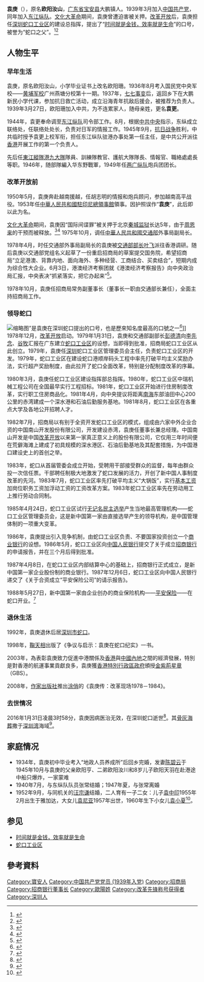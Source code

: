 {{Infobox_officeholder
| name = 袁庚 <br> 欧阳汝山
| image name =
| width = 
| now = 
| period = 
| Sex = 男
| party = [[中国共产党|中国共产党]]
| Native place = 
| date of birth = {{birth date|1917|4|23}}
| place of birth ={{flag|ROC|1912}}[[广东省|广东省]][[宝安县|宝安县]]大鹏镇
| date of death ={{death date and age|2016|1|31|1917|4|23}}
| place of death ={{PRC}}[[深圳|深圳]]
| spouse =陈碧云<br>张常<br>汪宗谦
| children =
| educate =
| past =
*[[东江纵队|东江纵队]]联络处处长
*东江纵队港九大队上校
*[[第三野战军|第三野战军]]二纵队四师参谋处副处长
*两广纵队炮兵团团战
*[[中共驻香港办事处|中共驻香港办事处]]主任
*[[胡志明|胡志明]]顾问
*[[香港招商局|香港招商局]]常务副董事长
*[[蛇口工业区|蛇口工业区]]党委书记
}}
'''袁庚'''{{GBSHK}}（{{bd|1917年|4月|2016年|1月31日}}），原名'''欧阳汝山'''，[[广东省|广东省]][[宝安县|宝安县]]大鹏镇人。1939年3月加入[[中国共产党|中国共产党]]，同年加入[[东江纵队|东江纵队]]。[[文化大革命|文化大革命]]期间，袁庚曾遭迫害被关押。[[改革开放|改革开放]]后，袁庚担任[[深圳市|深圳]][[蛇口工业区|蛇口工业区]]的建设总指挥，提出了“[[时间就是金钱，效率就是生命|时间就是金钱，效率就是生命]]”的口号，被誉为“蛇口之父”。<ref name=":4">{{Cite web|title=蛇口春雷：“时间就是金钱，效率就是生命”|url=http://ce.cn/xwzx/gnsz/gdxw/201801/24/t20180124_27876897.shtml|accessdate=|author=|date=2018-01-24|format=|publisher=中国经济网|language=}}{{Dead link|date=2020年7月 |bot=InternetArchiveBot |fix-attempted=yes }}</ref><ref>{{Cite web|title=“蛇口之父”袁庚的传奇一生|url=http://finance.cnr.cn/jjgd/20160201/t20160201_521293265.shtml|accessdate=2020-06-17|author=|date=|format=|work=|publisher=央广网|language=|archive-date=2020-06-17|archive-url=https://web.archive.org/web/20200617070313/http://finance.cnr.cn/jjgd/20160201/t20160201_521293265.shtml|dead-url=no}}</ref>

== 人物生平 ==

=== 早年生活 ===
袁庚，原名欧阳汝山，小学毕业证书上改名欧阳珊。1936年8月考入国民党中央军校——[[黄埔军校|黄埔军校]]广州燕塘分校第十一期。1937年，[[七七事变|七七事变]]后，返回乡下在大鹏新民小学代课，参加抗日救亡活动，成立沿海青年抗敌后援会，被推荐为负责人。1939年3月27日，欧阳珊加入中共，为不连累家人，随母亲姓，更名'''袁更'''。

1944年，袁更奉命调至[[东江纵队|东江纵队]]司令部工作。8月，根据[[中共中央|中共中央]]指示，东纵成立联络处，任联络处处长，负责对日军的情报工作。1945年9月，[[抗日战争|抗日战争]]胜利，中共临时授予袁更上校军衔，担任东江纵队驻港办事处第一任主任，是中共公开派往[[香港|香港]]开展工作的第一个负责人。

先后任[[東江縱隊港九大隊|東江縱隊港九大隊]]隊員、訓練隊教官、護航大隊隊長、情報官、職絡處處長等职。1946年，随部隊編入华东野戰軍，1949年任[[两广纵队|两广纵队]]炮兵团团长。

=== 改革开放前 ===
1950年5月，袁庚奔赴越南援越，任胡志明的情报和炮兵顾问，参加越南高平战役。1953年任[[中華人民共和國駐外機構列表|中華人民共和國駐印尼總領事館]]領事。因护照误作“'''袁庚'''”，此后即以此为名。

[[文化大革命|文化大革命]]期间，袁庚因“国际间谍罪”被关押于北京[[秦城监狱|秦城监狱]]长达5年，由于[[周恩来|周恩来]]的干预而被释放。<ref>{{Cite news|title=“改革开放探索者”袁庚逝世 享年99岁|url=https://www.bbc.com/zhongwen/simp/china/2016/01/160131_china_yuan_geng_dies|newspaper=BBC News 中文|accessdate=2020-06-17|language=zh-CN|archive-date=2020-07-02|archive-url=https://web.archive.org/web/20200702083431/https://www.bbc.com/zhongwen/simp/china/2016/01/160131_china_yuan_geng_dies|dead-url=no}}</ref><ref>{{Cite web|title=1979：蛇口——袁庚的改革现场|url=http://finance.sina.com.cn/roll/20081130/10375570878.shtml|accessdate=2020-06-17|author=|date=|format=|work=|publisher=新浪网|language=|archive-date=2020-06-17|archive-url=https://web.archive.org/web/20200617091833/http://finance.sina.com.cn/roll/20081130/10375570878.shtml|dead-url=no}}</ref> 1975年10月，调任[[中華人民共和國交通部|中華人民共和國交通部]]外事局副局长。

1978年4月，时任交通部外事局副局长的袁庚被[[交通部部长|交通部部长]][[叶飞|叶飞]]派往香港调研。随后袁庚以交通部党组名义起草了一份重启招商局的草案提交国务院，希望招商局“立足港澳、背靠内地、面向海外、多种经营、工商结合、买卖结合”，短期内成为综合性大企业。6月3日，港澳经济考察团就《港澳经济考察报告》向中央政治局汇报，中央表决“抓紧落实，把它办起来”<ref>{{Cite book|title=中华人民共和国经济史：1949-2012|author=郑有贵|publisher=当代中国出版社|accessdate=2021-03-14|language=zh-CN|pages=158}}</ref>。

1978年10月，袁庚任招商局常务副董事长（董事长一职由交通部长兼任），全面主持招商局工作。

=== 领导蛇口 ===
[[File:时间就是金钱，效率就是生命.jpg|缩略图]]”是袁庚在深圳蛇口提出的口号，也是歷來知名度最高的口號之一<ref>{{cite web|url=https://www.hk01.com/%E5%85%A9%E5%B2%B8/5174/-%E6%99%82%E4%BB%A3%E5%85%88%E9%8B%92-%E9%A6%99%E6%B8%AF%E8%B2%B7%E6%A8%93%E5%95%93%E7%99%BC-%E8%A2%81%E5%BA%9A%E5%90%8D%E5%8F%A5-%E6%99%82%E9%96%93%E5%B0%B1%E6%98%AF%E9%87%91%E9%8C%A2-%E7%B4%85%E9%81%8D%E5%85%A8%E5%9C%8B-|title=【時代先鋒】香港買樓啓發　袁庚名句「時間就是金錢」紅遍全國　|accessdate=2017-02-07|publisher=香港01|archive-date=2016-02-06|archive-url=https://web.archive.org/web/20160206190437/http://www.hk01.com/%E5%85%A9%E5%B2%B8/5174/-%E6%99%82%E4%BB%A3%E5%85%88%E9%8B%92-%E9%A6%99%E6%B8%AF%E8%B2%B7%E6%A8%93%E5%95%93%E7%99%BC-%E8%A2%81%E5%BA%9A%E5%90%8D%E5%8F%A5-%E6%99%82%E9%96%93%E5%B0%B1%E6%98%AF%E9%87%91%E9%8C%A2-%E7%B4%85%E9%81%8D%E5%85%A8%E5%9C%8B-|dead-url=no}}</ref>]]
1978年12月，[[改革开放|改革开放]]启动。1979年1月31日，袁庚和交通部副部长[[彭德清|彭德清]]向[[李先念|李先念]]、[[谷牧|谷牧]]汇报在广东建立[[蛇口工业区|蛇口工业区]]的设想，当即得到批准，招商局蛇口工业区从此创立。1979年，袁庚任[[深圳|深圳]]蛇口工业区管理委员会主任，负责蛇口工业区的开发。1979年，蛇口工业区在建设蛇口港顺岸码头工程中率先打破平均主义奖励办法，实行超产奖励制度，由此拉开了蛇口全面改革，特别是分配制度改革的序幕。

1980年3月，袁庚任蛇口工业区建设指挥部总指挥。1980年，蛇口工业区中瑞机械工程公司在全国最早实行工程招标。1981年，蛇口工业区开始进行住房制度改革，实行职工住房商品化。1981年4月，向中央提议将距离[[南海|南海]]东部油田中心200公里的赤湾建成一个深水港和石油后勤服务基地。1981年8月，蛇口工业区在各重点大学及各地公开招聘人才。

1982年7月，招商局以有别于全资开发蛇口工业区的模式，组成由六家中外企业合资的中国南山开发股份有限公司，开发建设赤湾，袁庚任董事长兼总经理。中国南山开发是中国[[改革开放|改革开放]]以来第一家真正意义上的股份有限公司，它仅用三年时间便在荒僻海滩上建成了初具规模的深水港区、石油后勤基地及其配套措施，为中国港口建设史上的首创之举。

1983年，蛇口从首届管委会成立开始，受聘用干部接受群众的监督，每年由群众投一次信任票。干部聘任制极大地激发了蛇口发展的活力，开创了新中国人事制度改革的先河。1983年7月，蛇口工业区率先打破平均主义“大锅饭”，实行[[基本工资|基本工资]]加岗位职务工资加浮动工资的工资改革方案。1983年蛇口工业区率先在劳动用工上推行劳动合同制。

1985年4月24日，蛇口工业区试行[[不記名投票|无记名]][[民主选举|民主选举]]产生当地最高管理机构——蛇口工业区管理委员会，这是新中国第一家由直接选举产生的领导机构，是中国管理体制的一项重大变革。

1986年，袁庚提出引入竞争机制，由蛇口工业区负责、不要国家投资创立一个[[商业银行|商业银行]]的设想。1986年5月，蛇口工业区向[[中国人民银行|中国人民银行]]提交了关于成立[[招商银行|招商银行]]的申请报告，并在三个月后得到批准。

1987年4月8日，在蛇口工业区内部结算中心的基础上，招商银行正式成立，是新中国第一家企业股份制的商业银行。1987年12月6日，蛇口工业区向中国人民银行递交了《关于合资成立“平安保险公司”的请示报告》。

1988年5月27日，新中国第一家由企业创办的商业保险机构——[[平安保险|平安保险]]——在蛇口开业。<ref>{{cite web|url=http://www.thepaper.cn/newsDetail_forward_1427681|title=徐庆全：袁庚是改革开放史上的重要标本|accessdate=2016-01-31|publisher=澎湃新闻|archive-date=2016-02-04|archive-url=https://web.archive.org/web/20160204163405/http://www.thepaper.cn/newsDetail_forward_1427681|dead-url=no}}</ref>

=== 退休生活 ===
1992年，袁庚退休后居[[深圳市|深圳市]][[蛇口|蛇口]]。

1998年，[[鞠天相|鞠天相]]出版了《争议与启示：袁庚在蛇口纪实》一书。

2003年，為表彰袁庚致力促進中港關係及[[香港|香港]]與[[中國內地|中國內地]]之間的經濟發展，特別是對香港的航運事業貢獻良多，袁庚獲[[香港特別行政區政府|香港特別行政區政府]]頒授[[金紫荊星章|金紫荊星章]]（GBS）。

2008年，[[作家出版社|作家出版社]]推出[[涂俏|涂俏]]的《袁庚传：改革现场1978－1984》。

=== 去世情况 ===
2016年1月31日凌晨3时58分，袁庚因病医治无效，在深圳蛇口逝世<ref>{{cite web|url=http://www.cmhk.com/main/a/2016/a31/a30458_30540.shtml|title=袁庚逝世|date=|accessdate=2016-01-31|publisher=招商局集團|archive-url=https://web.archive.org/web/20160204103321/http://www.cmhk.com/main/a/2016/a31/a30458_30540.shtml|archive-date=2016-02-04|dead-url=yes}}</ref>。其[[骨灰|骨灰]][[海葬|海葬]]撒于[[深圳湾|深圳湾]]海域<ref>{{cite web|url=http://jb.sznews.com/html/2016-02/20/content_3461581.htm|title=袁庚骨灰撒入深圳湾海域|date=|accessdate=2016-02-20|publisher=晶报|archive-date=2016-03-05|archive-url=https://web.archive.org/web/20160305141513/http://jb.sznews.com/html/2016-02/20/content_3461581.htm|dead-url=no}}</ref>。

== 家庭情况 ==
*1934年，袁庚初中毕业考入“地政人员养成所”后回乡完婚，发妻[[陈碧云|陈碧云]]于1945年10月与袁庚的父亲欧阳亨、二弟欧阳汝川和8岁儿子欧阳天羽在赴港途中船只爆炸，一家蒙难
*1940年7月，与东纵队队员张常结婚；1947年夏，与张常离婚
*1952年9月，与同机关的[[汪宗谦|汪宗谦]]结婚，二人育有一子二女：儿子[[袁中印|袁中印]]1955年2月出生于雅加达，大女儿[[袁尼亚|袁尼亚]]1957年出世，1960年生下小女儿[[袁小夏|袁小夏]]<ref>{{cite web|url=http://www.thepaper.cn/newsDetail_forward_1427663|title=“中国改革实际运作第一人”袁庚最后的日子|date=|accessdate=2016-01-31|publisher=澎湃新闻|archive-date=2016-02-13|archive-url=https://web.archive.org/web/20160213084554/http://www.thepaper.cn/newsDetail_forward_1427663|dead-url=no}}</ref>。

== 参见 ==

* [[时间就是金钱，效率就是生命|时间就是金钱，效率就是生命]]
*[[蛇口工业区|蛇口工业区]]

== 參考資料 ==
{{reflist|2}}

{{Authority control}}

[[Category:寶安人|Category:寶安人]]
[[Category:中国共产党党员_(1939年入党)|Category:中国共产党党员 (1939年入党)]]
[[Category:招商局|Category:招商局]]
[[Category:招商银行董事长|Category:招商银行董事长]]
[[Category:歐陽姓|Category:歐陽姓]]
[[Category:改革先锋称号获得者|Category:改革先锋称号获得者]]
[[Category:深圳人|Category:深圳人]]